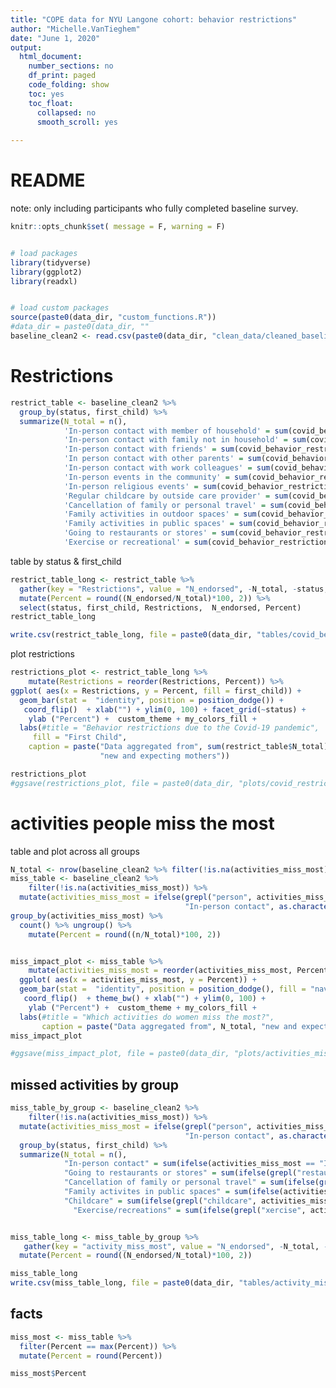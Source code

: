 ```yaml
---
title: "COPE data for NYU Langone cohort: behavior restrictions"
author: "Michelle.VanTieghem"
date: "June 1, 2020"
output:
  html_document:
    number_sections: no
    df_print: paged
    code_folding: show
    toc: yes
    toc_float:
      collapsed: no
      smooth_scroll: yes
      
---
```

# README
note: only including participants who fully completed baseline survey.


```r
knitr::opts_chunk$set( message = F, warning = F)


# load packages
library(tidyverse)
library(ggplot2)
library(readxl)


# load custom packages
source(paste0(data_dir, "custom_functions.R"))
#data_dir = paste0(data_dir, ""
baseline_clean2 <- read.csv(paste0(data_dir, "clean_data/cleaned_baseline_survey_2020-07-14.csv"))
```


# Restrictions
```r

restrict_table <- baseline_clean2 %>%
  group_by(status, first_child) %>%
  summarize(N_total = n(),
            'In-person contact with member of household' = sum(covid_behavior_restrictions___1),
            'In-person contact with family not in household' = sum(covid_behavior_restrictions___2),
            'In-person contact with friends' = sum(covid_behavior_restrictions___3),
            'In person contact with other parents' = sum(covid_behavior_restrictions___4),
            'In-person contact with work colleagues' = sum(covid_behavior_restrictions___5), 
            'In-person events in the community' = sum(covid_behavior_restrictions___12), 
            'In-person religious events' = sum(covid_behavior_restrictions___13),
            'Regular childcare by outside care provider' = sum(covid_behavior_restrictions___6), 
            'Cancellation of family or personal travel' = sum(covid_behavior_restrictions___7), 
            'Family activities in outdoor spaces' = sum(covid_behavior_restrictions___8), 
            'Family activities in public spaces' = sum(covid_behavior_restrictions___9),
            'Going to restaurants or stores' = sum(covid_behavior_restrictions___10), 
            'Exercise or recreational' = sum(covid_behavior_restrictions___11))
```

table by status & first_child
```r
restrict_table_long <- restrict_table %>%
  gather(key = "Restrictions", value = "N_endorsed", -N_total, -status, -first_child) %>%
  mutate(Percent = round((N_endorsed/N_total)*100, 2)) %>%
  select(status, first_child, Restrictions,  N_endorsed, Percent)
restrict_table_long

write.csv(restrict_table_long, file = paste0(data_dir, "tables/covid_behavior_restrictions_by_4groups.csv"), row.names = F)
```

plot restrictions
```r
restrictions_plot <- restrict_table_long %>%
    mutate(Restrictions = reorder(Restrictions, Percent)) %>%
ggplot( aes(x = Restrictions, y = Percent, fill = first_child)) + 
  geom_bar(stat =  "identity", position = position_dodge()) + 
   coord_flip()  + xlab("") + ylim(0, 100) + facet_grid(~status) +
    ylab ("Percent") +  custom_theme + my_colors_fill + 
  labs(#title = "Behavior restrictions due to the Covid-19 pandemic", 
     fill = "First Child",
    caption = paste("Data aggregated from", sum(restrict_table$N_total), 
                    "new and expecting mothers")) 

restrictions_plot 
#ggsave(restrictions_plot, file = paste0(data_dir, "plots/covid_restrictions_by_status.png")
```

# activities people miss the most
table and plot across all groups 
```r
N_total <- nrow(baseline_clean2 %>% filter(!is.na(activities_miss_most)))
miss_table <- baseline_clean2 %>%
    filter(!is.na(activities_miss_most)) %>%
  mutate(activities_miss_most = ifelse(grepl("person", activities_miss_most), 
                                       "In-person contact", as.character(activities_miss_most))) %>%
group_by(activities_miss_most) %>%
  count() %>% ungroup() %>%
    mutate(Percent = round((n/N_total)*100, 2)) 


miss_impact_plot <- miss_table %>%
    mutate(activities_miss_most = reorder(activities_miss_most, Percent)) %>%
  ggplot( aes(x = activities_miss_most, y = Percent)) + 
  geom_bar(stat =  "identity", position = position_dodge(), fill = "navy") +
   coord_flip()  + theme_bw() + xlab("") + ylim(0, 100) +
    ylab ("Percent") +  custom_theme + my_colors_fill + 
  labs(#title = "Which activities do women miss the most?", 
       caption = paste("Data aggregated from", N_total, "new and expecting mothers"))
miss_impact_plot 

#ggsave(miss_impact_plot, file = paste0(data_dir, "plots/activities_miss_most_by_status.png")
```

## missed activities by group 
```r
miss_table_by_group <- baseline_clean2 %>%
    filter(!is.na(activities_miss_most)) %>%
  mutate(activities_miss_most = ifelse(grepl("person", activities_miss_most), 
                                       "In-person contact", as.character(activities_miss_most))) %>%
  group_by(status, first_child) %>%
  summarize(N_total = n(), 
            "In-person contact" = sum(ifelse(activities_miss_most == "In-person contact", 1, 0), na.rm = T),
            "Going to restaurants or stores" = sum(ifelse(grepl("restaurants", activities_miss_most), 1, 0), na.rm = T),
            "Cancellation of family or personal travel" = sum(ifelse(grepl("travel", activities_miss_most), 1, 0), na.rm = T),
            "Family activites in public spaces" = sum(ifelse(activities_miss_most == "Family activities in public spaces", 1, 0), na.rm = T),
            "Childcare" = sum(ifelse(grepl("childcare", activities_miss_most), 1, 0), na.rm = T),
              "Exercise/recreations" = sum(ifelse(grepl("xercise", activities_miss_most), 1, 0), na.rm = T))


miss_table_long <- miss_table_by_group %>%
   gather(key = "activity_miss_most", value = "N_endorsed", -N_total, -status, -first_child) %>%
  mutate(Percent = round((N_endorsed/N_total)*100, 2)) 

miss_table_long
write.csv(miss_table_long, file = paste0(data_dir, "tables/activity_miss_most_by_4groups.csv"), row.names = F)

```


## facts
```r

miss_most <- miss_table %>%
  filter(Percent == max(Percent)) %>%
  mutate(Percent = round(Percent)) 

miss_most$Percent
```
